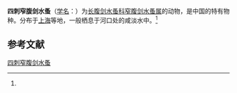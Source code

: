 {{Speciesbox
| name = 四刺窄腹剑水蚤
| status = 
| status_system = 
| image = 
| genus = Limnoithona
| species = tetraspina
| authority = (Zhang et Li, 1976)<ref name='id12552'>{{cite web| url =http://www.bioinfo.cn/db05/BjdwSpecies.php?action=view&id=12552| title =四刺窄腹剑水蚤| work =《中国动物物种编目数据库》| publisher =中国科学院微生物研究所| author =中国科学院动物研究所| accessdate =2009-04-28| deadurl =yes| archiveurl =https://web.archive.org/web/20160305104016/http://www.bioinfo.cn/db05/BjdwSpecies.php?action=view&id=12552| archivedate =2016-03-05}}</ref>
}}

'''四刺窄腹剑水蚤'''（[[学名|学名]]：{{lang|la|''Limnoithona tetraspina''}}）为[[长腹剑水蚤科|长腹剑水蚤科]][[窄腹剑水蚤属|窄腹剑水蚤属]]的动物，是中国的特有物种。分布于[[上海|上海]]等地，一般栖息于河口处的咸淡水中。<ref name='id12552'/>

== 参考文献 ==
{{reflist}}

{{Wikispecies|Limnoithona tetraspina}}
{{Taxonbar|from=Q6555038}}

[[Category:窄腹剑水蚤属|四刺窄腹剑水蚤]]


{{节肢动物小作品}}
